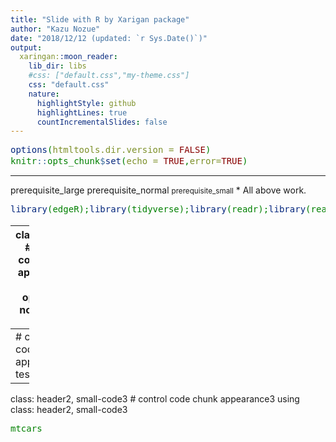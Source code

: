 ```yaml
---
title: "Slide with R by Xarigan package"
author: "Kazu Nozue"
date: "2018/12/12 (updated: `r Sys.Date()`)"
output:
  xaringan::moon_reader:
    lib_dir: libs
    #css: ["default.css","my-theme.css"]
    css: "default.css"
    nature:
      highlightStyle: github
      highlightLines: true
      countIncrementalSlides: false
---
```

<style>
.small-code3 code.r {
   color: magenta;
  font-size: 0.7em;
}
#header1 {
  color: blue;
}
.header2 h1 {
  color: purple;
  font-size: 1.5em;
}
code.r{ /* Code block */
    font-size: 1em;
    color: green;
}
</style>
```r
options(htmltools.dir.version = FALSE)
knitr::opts_chunk$set(echo = TRUE,error=TRUE)
```
---

<large>prerequisite_large</large> 
prerequisite_normal
<small>prerequisite_small</small>
* All above work.
```r
library(edgeR);library(tidyverse);library(readr);library(readxl)
```
---
class: center
# control code chunk appearance (chunk option did not work)
```r
mtcars
```
---
# control code chunk appearance2
test
```r
mtcars
```
---
class: header2, small-code3
# control code chunk appearance3 using class: header2, small-code3
```r
mtcars
```

